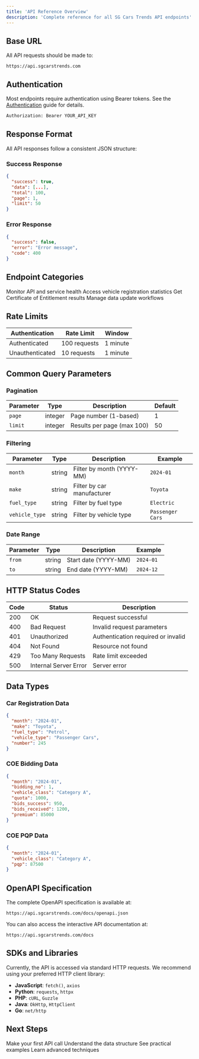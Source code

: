 ```yaml
---
title: 'API Reference Overview'
description: 'Complete reference for all SG Cars Trends API endpoints'
---
```


## Base URL

All API requests should be made to:

```
https://api.sgcarstrends.com
```

## Authentication

Most endpoints require authentication using Bearer tokens. See the [Authentication](/authentication) guide for details.

```bash
Authorization: Bearer YOUR_API_KEY
```

## Response Format

All API responses follow a consistent JSON structure:

### Success Response

```json
{
  "success": true,
  "data": [...],
  "total": 100,
  "page": 1,
  "limit": 50
}
```

### Error Response

```json
{
  "success": false,
  "error": "Error message",
  "code": 400
}
```

## Endpoint Categories

<CardGroup cols={2}>
  <Card
    title="Health Check"
    icon="heart-pulse"
    href="/api-reference/health/get-health-status"
  >
    Monitor API and service health
  </Card>
  <Card
    title="Cars Data"
    icon="car"
    href="/api-reference/cars/get-cars"
  >
    Access vehicle registration statistics
  </Card>
  <Card
    title="COE Data"
    icon="chart-line"
    href="/api-reference/coe/get-coe-results"
  >
    Get Certificate of Entitlement results
  </Card>
  <Card
    title="Workflows"
    icon="workflow"
    href="/api-reference/workflows/trigger-workflows"
  >
    Manage data update workflows
  </Card>
</CardGroup>

## Rate Limits

| Authentication | Rate Limit | Window |
|---------------|------------|---------|
| Authenticated | 100 requests | 1 minute |
| Unauthenticated | 10 requests | 1 minute |

## Common Query Parameters

### Pagination

| Parameter | Type | Description | Default |
|-----------|------|-------------|---------|
| `page` | integer | Page number (1-based) | 1 |
| `limit` | integer | Results per page (max 100) | 50 |

### Filtering

| Parameter | Type | Description | Example |
|-----------|------|-------------|---------|
| `month` | string | Filter by month (YYYY-MM) | `2024-01` |
| `make` | string | Filter by car manufacturer | `Toyota` |
| `fuel_type` | string | Filter by fuel type | `Electric` |
| `vehicle_type` | string | Filter by vehicle type | `Passenger Cars` |

### Date Range

| Parameter | Type | Description | Example |
|-----------|------|-------------|---------|
| `from` | string | Start date (YYYY-MM) | `2024-01` |
| `to` | string | End date (YYYY-MM) | `2024-12` |

## HTTP Status Codes

| Code | Status | Description |
|------|--------|-------------|
| 200 | OK | Request successful |
| 400 | Bad Request | Invalid request parameters |
| 401 | Unauthorized | Authentication required or invalid |
| 404 | Not Found | Resource not found |
| 429 | Too Many Requests | Rate limit exceeded |
| 500 | Internal Server Error | Server error |

## Data Types

### Car Registration Data

```json
{
  "month": "2024-01",
  "make": "Toyota",
  "fuel_type": "Petrol",
  "vehicle_type": "Passenger Cars",
  "number": 245
}
```

### COE Bidding Data

```json
{
  "month": "2024-01",
  "bidding_no": 1,
  "vehicle_class": "Category A",
  "quota": 1000,
  "bids_success": 950,
  "bids_received": 1200,
  "premium": 85000
}
```

### COE PQP Data

```json
{
  "month": "2024-01",
  "vehicle_class": "Category A",
  "pqp": 87500
}
```

## OpenAPI Specification

The complete OpenAPI specification is available at:

```
https://api.sgcarstrends.com/docs/openapi.json
```

You can also access the interactive API documentation at:

```
https://api.sgcarstrends.com/docs
```

## SDKs and Libraries

Currently, the API is accessed via standard HTTP requests. We recommend using your preferred HTTP client library:

- **JavaScript**: `fetch()`, `axios`
- **Python**: `requests`, `httpx`
- **PHP**: `cURL`, `Guzzle`
- **Java**: `OkHttp`, `HttpClient`
- **Go**: `net/http`

## Next Steps

<CardGroup cols={2}>
  <Card
    title="Quick Start"
    icon="rocket"
    href="/quickstart"
  >
    Make your first API call
  </Card>
  <Card
    title="Data Models"
    icon="database"
    href="/guides/data-models"
  >
    Understand the data structure
  </Card>
  <Card
    title="Examples"
    icon="code"
    href="/examples/javascript"
  >
    See practical examples
  </Card>
  <Card
    title="Guides"
    icon="book"
    href="/guides/filtering"
  >
    Learn advanced techniques
  </Card>
</CardGroup>